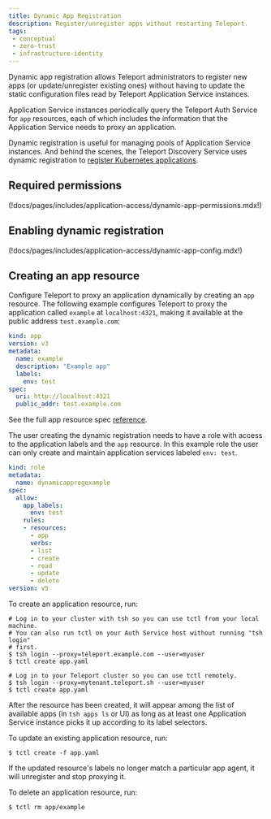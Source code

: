 ```yaml
---
title: Dynamic App Registration
description: Register/unregister apps without restarting Teleport.
tags:
 - conceptual
 - zero-trust
 - infrastructure-identity
---
```


Dynamic app registration allows Teleport administrators to register new apps (or
update/unregister existing ones) without having to update the static
configuration files read by Teleport Application Service instances. 

Application Service instances periodically query the Teleport Auth Service for
`app` resources, each of which includes the information that the Application
Service needs to proxy an application. 

Dynamic registration is useful for managing pools of Application Service
instances. And behind the scenes, the Teleport Discovery Service uses dynamic
registration to [register Kubernetes
applications](../../auto-discovery/kubernetes-applications/kubernetes-applications.mdx).

## Required permissions

(!docs/pages/includes/application-access/dynamic-app-permissions.mdx!)

## Enabling dynamic registration

(!docs/pages/includes/application-access/dynamic-app-config.mdx!)

## Creating an app resource

Configure Teleport to proxy an application dynamically by creating an `app`
resource. The following example configures Teleport to proxy the application
called `example` at `localhost:4321`, making it available at the public address
`test.example.com`:

```yaml
kind: app
version: v3
metadata:
  name: example
  description: "Example app"
  labels:
    env: test
spec:
  uri: http://localhost:4321
  public_addr: test.example.com
```

See the full app resource spec [reference](../../../reference/agent-services/application-access.mdx).

The user creating the dynamic registration needs to have a role with access to the 
application labels and the `app` resource.  In this example role the user can only
create and maintain application services labeled `env: test`.

```yaml
kind: role
metadata:
  name: dynamicappregexample
spec:
  allow:
    app_labels:      
      env: test
    rules:
    - resources:
      - app
      verbs:
      - list
      - create
      - read
      - update
      - delete
version: v5
```

To create an application resource, run:

<Tabs>
<TabItem scope={["oss", "enterprise"]} label="Self-Hosted">

```code
# Log in to your cluster with tsh so you can use tctl from your local machine.
# You can also run tctl on your Auth Service host without running "tsh login"
# first.
$ tsh login --proxy=teleport.example.com --user=myuser
$ tctl create app.yaml
```

</TabItem>
<TabItem scope={["cloud"]} label="Teleport Enterprise Cloud">

```code
# Log in to your Teleport cluster so you can use tctl remotely.
$ tsh login --proxy=mytenant.teleport.sh --user=myuser
$ tctl create app.yaml
```

</TabItem>

</Tabs>

After the resource has been created, it will appear among the list of available
apps (in `tsh apps ls` or UI) as long as at least one Application Service
instance picks it up according to its label selectors.

To update an existing application resource, run:

```code
$ tctl create -f app.yaml
```

If the updated resource's labels no longer match a particular app agent, it
will unregister and stop proxying it.

To delete an application resource, run:

```code
$ tctl rm app/example
```
